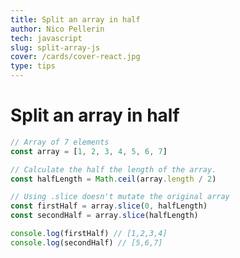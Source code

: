 ```yaml
---
title: Split an array in half
author: Nico Pellerin
tech: javascript
slug: split-array-js
cover: /cards/cover-react.jpg
type: tips
---
```


<SEO title="Split an array in half" />

# Split an array in half

<Spacer margin="6rem 0 4rem 0" />

```jsx
// Array of 7 elements
const array = [1, 2, 3, 4, 5, 6, 7]

// Calculate the half the length of the array.
const halfLength = Math.ceil(array.length / 2)

// Using .slice doesn't mutate the original array
const firstHalf = array.slice(0, halfLength)
const secondHalf = array.slice(halfLength)

console.log(firstHalf) // [1,2,3,4]
console.log(secondHalf) // [5,6,7]
```

<Spacer margin="6rem 0 4rem 0" />

